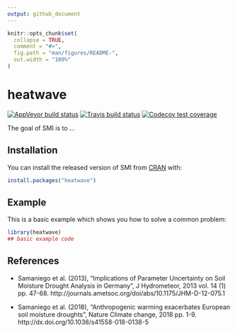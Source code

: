```yaml
---
output: github_document
---
```


<!-- README.md is generated from README.Rmd. Please edit that file -->

```r
knitr::opts_chunk$set(
  collapse = TRUE,
  comment = "#>",
  fig.path = "man/figures/README-",
  out.width = "100%"
)
```
# heatwave

<!-- badges: start -->
[![AppVeyor build status](https://ci.appveyor.com/api/projects/status/github/kongdd/smi?branch=master&svg=true)](https://ci.appveyor.com/project/kongdd/smi)
[![Travis build status](https://travis-ci.org/kongdd/smi.svg?branch=master)](https://travis-ci.org/kongdd/smi)
[![Codecov test coverage](https://codecov.io/gh/kongdd/smi/branch/master/graph/badge.svg)](https://codecov.io/gh/kongdd/smi?branch=master)
<!-- badges: end -->

The goal of SMI is to ...

## Installation

You can install the released version of SMI from [CRAN](https://CRAN.R-project.org) with:

``` r
install.packages("heatwave")
```

## Example

This is a basic example which shows you how to solve a common problem:

```r
library(heatwave)
## basic example code
```

## References

- Samaniego et al. (2013), "Implications of Parameter Uncertainty on Soil Moisture Drought Analysis in Germany", J Hydrometeor, 2013 vol. 14 (1) pp. 47-68. http://journals.ametsoc.org/doi/abs/10.1175/JHM-D-12-075.1

- Samaniego et al. (2018), "Anthropogenic warming exacerbates European soil moisture droughts", Nature Climate change, 2018 pp. 1-9. http://dx.doi.org/10.1038/s41558-018-0138-5

